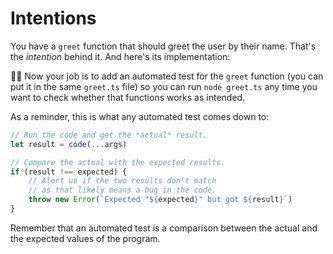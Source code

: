 # Intentions

You have a `greet` function that should greet the user by their name. That's the _intention_ behind it. And here's its implementation:

<CodeFile file="greet.ts" nocopy />

👨‍💼 Now your job is to add an automated test for the <code>greet</code> function
(you can put it in the same <code>greet.ts</code> file) so you can run <code>node
greet.ts</code> any time you want to check whether that functions works as
intended.

As a reminder, this is what any automated test comes down to:

```js
// Run the code and get the *actual* result.
let result = code(...args)

// Compare the actual with the expected results.
if (result !== expected) {
	// Alert us if the two results don't match
	// as that likely means a bug in the code.
	throw new Error(`Expected "${expected}" but got ${result}`)
}
```

<callout-info>Remember that an automated test is a comparison between the actual and the expected values of the program.</callout-info>
